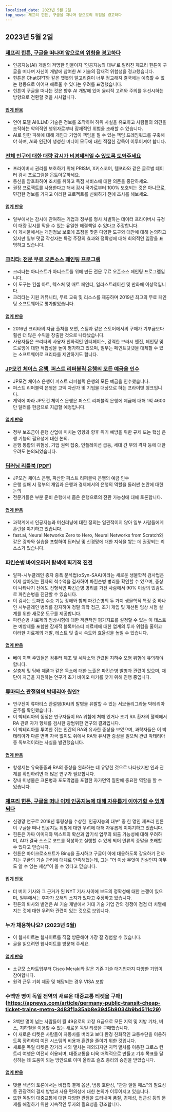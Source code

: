 ```yaml
---
localized_date: 2023년 5월 2일
top_news: 제프리 힌튼, 구글을 떠나며 앞으로의 위험을 경고하다
---
```




<CallToAction />

<Steps>

## 2023년 5월 2일

### [제프리 힌튼, 구글을 떠나며 앞으로의 위험을 경고하다](https://www.nytimes.com/2023/05/01/technology/ai-google-chatbot-engineer-quits-hinton.html)

- 인공지능(AI) 개발의 저명한 인물이자 '인공지능의 대부'로 알려진 제프리 힌튼이 구글을 떠나며 자신이 개발에 참여한 AI 기술의 잠재적 위험성을 경고했습니다.
- 힌튼은 ChatGPT와 같은 챗봇의 알고리즘이 너무 정교해져 결국에는 예측할 수 없는 행동으로 이어져 해로울 수 있다는 우려를 표명했습니다.
- 힌튼이 구글을 떠나는 것은 향후 AI 개발에 있어 윤리적 고려와 주의를 우선시하는 방향으로 전환할 것을 시사합니다.

#### [업계 반응](http://news.ycombinator.com/item?id=35771104)

- 언어 모델 AI(LLM) 기술은 정보를 조작하여 허위 사실을 유포하고 사람들의 의견을 조작하는 악의적인 행위자로부터 잠재적인 위험을 초래할 수 있습니다.
- AI로 인한 피해에 대해 개인과 기업이 책임을 질 수 있는 책임 프레임워크를 구축해야 하며, AI와 인간이 생성한 미디어 모두에 대한 적절한 감독이 이루어져야 합니다.

### [전체 인구에 대한 대량 감시가 비경제적일 수 있도록 도와주세요](https://prism-break.org/en/)

- 프라이버시 권리를 보호하기 위해 PRISM, X키스코어, 템포라와 같은 글로벌 데이터 감시 프로그램을 옵트아웃하세요.
- 통신을 암호화하여 조치를 취하고 독점 서비스에 대한 의존을 중단하세요.
- 권장 프로젝트를 사용한다고 해서 감시 국가로부터 100% 보호되는 것은 아니므로, 민감한 정보를 가지고 이러한 프로젝트를 신뢰하기 전에 조사를 해보세요.

#### [업계 반응](http://news.ycombinator.com/item?id=35772005)

- 일부에서는 감시에 관여하는 기업과 정부를 형사 처벌하는 데이터 프라이버시 규정이 대량 감시를 막을 수 있는 유일한 해결책일 수 있다고 주장합니다.
- 이 게시물에서는 개인정보 보호에 초점을 맞춘 다양한 도구와 대안에 대해 논의하고 있지만 일부 댓글 작성자는 특정 주장의 효과와 정확성에 대해 회의적인 입장을 표명하고 있습니다.

### [크리타: 전문 무료 오픈소스 페인팅 프로그램](https://krita.org/en/)

- 크리타는 아티스트가 아티스트를 위해 만든 전문 무료 오픈소스 페인팅 프로그램입니다.
- 이 도구는 컨셉 아트, 텍스처 및 매트 페인터, 일러스트레이션 및 만화에 이상적입니다.
- 크리타는 지원 커뮤니티, 무료 교육 및 리소스를 제공하며 2019년 최고의 무료 페인팅 소프트웨어로 평가받았습니다.

#### [업계 반응](http://news.ycombinator.com/item?id=35771994)

- 2016년 크리타의 자금 출처를 보면, 스팀과 같은 스토어에서의 구매가 기부금보다 훨씬 더 많은 수익을 창출한 것으로 나타났습니다.
- 사용자들은 크리타의 사용자 친화적인 인터페이스, 강력한 브러시 엔진, 페인팅 및 드로잉에 대한 적합성을 높이 평가하고 있으며, 일부는 페인트닷넷을 대체할 수 있는 소프트웨어로 크리타를 제안하기도 합니다.

### [JP모건 체이스 은행, 퍼스트 리퍼블릭 은행의 모든 예금을 인수](https://www.fdic.gov/news/press-releases/2023/pr23034.html)

- JP모건 체이스 은행이 퍼스트 리퍼블릭 은행의 모든 예금을 인수했습니다.
- 퍼스트 리퍼블릭 은행은 고액 자산가 및 기업을 대상으로 하는 프라이빗 뱅크입니다.
- 계약에 따라 JP모건 체이스 은행은 퍼스트 리퍼블릭 은행에 예금에 대해 1억 4600만 달러를 현금으로 지급할 예정입니다.

#### [업계 반응](http://news.ycombinator.com/item?id=35770048)

- 정부 보조금이 은행 산업에 미치는 영향과 향후 위기 예방을 위한 규제 또는 핵심 은행 기능의 필요성에 대한 논의.
- 은행 통합의 위험성, 기업 권력 집중, 인플레이션 급등, 세대 간 부의 격차 등에 대한 우려도 논의되었습니다.

### [딥러닝 리틀북 [PDF]](https://fleuret.org/public/lbdl.pdf)

- JP모건 체이스 은행, 파산한 퍼스트 리퍼블릭 은행의 예금 인수
- 은행 실패 시 정부의 개입과 은행과 경제에서의 은행의 역할을 둘러싼 논란에 대한 논의
- 전문가들은 부분 준비 은행에서 좁은 은행으로의 전환 가능성에 대해 토론합니다.

#### [업계 반응](http://news.ycombinator.com/item?id=35767789)

- 과학계에서 인공지능과 머신러닝에 대한 정의는 일관적이지 않아 일부 사람들에게 혼란을 야기하고 있습니다.
- fast.ai, Neural Networks Zero to Hero, Neural Networks from Scratch와 같은 강좌와 실습을 포함하여 딥러닝 및 신경망에 대한 지식을 쌓는 데 권장되는 리소스가 있습니다.

### [파킨슨병 바이오마커 탐색에 획기적 진전](https://www.michaeljfox.org/publication/michael-j-fox-foundation-announces-significant-breakthrough-search-parkinsons-biomarker)

- 알파-시누클레인 종자 증폭 분석법(αSyn-SAA)이라는 새로운 생물학적 검사법은 이제 살아있는 환자의 척수액을 검사하여 파킨슨병 병리를 확인할 수 있으며, 증상이 나타나기 전에도 전형적인 파킨슨병 병리를 가진 사람에서 90% 이상의 민감도로 파킨슨병을 진단할 수 있습니다.
- 이 검사는 도파민 수송 기능 장애와 함께 파킨슨병의 두 가지 생물학적 특징 중 하나인 시누클레인 병리를 감지하여 정밀 의학 접근, 조기 개입 및 개선된 임상 시험 설계를 위한 새로운 도구를 제공합니다.
- 파킨슨병 치료제의 임상시험에 대한 객관적인 평가지표를 설정할 수 있는 이 테스트는 예방제를 포함한 잠재적 블록버스터 치료제에 대한 업계의 투자 위험을 줄이고 이러한 치료제의 개발, 테스트 및 출시 속도와 효율성을 높일 수 있습니다.

#### [업계 반응](http://news.ycombinator.com/item?id=35770563)

- 베이 지역 주민들은 컴퓨터 제조 및 세탁소와 관련된 지하수 오염 위험에 유의해야 합니다.
- 살충제 및 담배 제품과 같은 독소에 대한 노출은 파킨슨병 발병과 관련이 있으며, 재단이 자금을 지원하는 연구가 초기 바이오 마커를 찾기 위해 진행 중입니다.

### [류마티스 관절염의 박테리아 원인?](https://www.the-scientist.com/news-opinion/a-bacterial-culprit-for-rheumatoid-arthritis-71088)

- 연구진이 류마티스 관절염(RA)의 발병을 유발할 수 있는 서브돌리그라눔 박테리아 균주를 확인했습니다.
- 이 박테리아의 동정은 연구자들이 RA 위험에 처해 있거나 초기 RA 환자의 혈액에서 RA 관련 자가 항체를 검사한 광범위한 연구의 결과입니다.
- 이 박테리아를 투여한 쥐는 인간의 RA와 유사한 증상을 보였으며, 과학자들은 이 박테리아가 다른 면역 자극 없이도 쥐에서 RA와 유사한 증상을 일으켜 관련 박테리아 중 독보적이라는 사실을 발견했습니다.

#### [업계 반응](http://news.ycombinator.com/item?id=35775704)

- 항생제는 유육종증과 RA의 증상을 완화하는 데 유망한 것으로 나타났지만 인과 관계를 확인하려면 더 많은 연구가 필요합니다.
- 장내 미생물은 크론병과 포도막염을 포함한 자가면역 질환에 중요한 역할을 할 수 있습니다.

### [제프리 힌튼, 구글을 떠나 이제 인공지능에 대해 자유롭게 이야기할 수 있게 되다](https://www.theverge.com/2023/5/1/23706311/hinton-godfather-of-ai-threats-fears-warnings)

- 신경망 연구로 2018년 튜링상을 수상한 '인공지능의 대부' 중 한 명인 제프리 힌튼이 구글을 떠나 인공지능 위험에 대한 우려에 대해 자유롭게 이야기하고 있습니다.
- 힌튼은 가짜 이미지와 텍스트의 확산과 암기식 업무의 퇴출 가능성에 대해 우려하며, AI가 결국 스스로 코드를 작성하고 실행할 수 있게 되어 인류의 종말을 초래할 수 있다고 믿습니다.
- 힌튼은 마이크로소프트가 Bing을 출시하고 구글이 이에 대응하도록 강요하기 전까지는 구글의 기술 관리에 대체로 만족해했는데, 그는 "더 이상 무엇이 진실인지 아무도 알 수 없는 세상"이 올 수 있다고 믿습니다.

#### [업계 반응](http://news.ycombinator.com/item?id=35771508)

- 더 버지 기사와 그 근거가 된 NYT 기사 사이에 보도의 정확성에 대한 논쟁이 있으며, 일부에서는 후자가 오해의 소지가 있다고 주장하고 있습니다.
- 힌튼의 퇴사와 발언은 AI 기술 개발에서 거대 기술 기업 간의 경쟁이 점점 더 치열해지는 것에 대한 우려와 관련이 있는 것으로 보입니다.

### 누가 채용하나요? (2023년 5월)

- 이 웹사이트는 웹사이트를 직접 방문해야 가장 잘 경험할 수 있습니다.
- 글을 읽으려면 웹사이트를 방문해 주세요.

#### [업계 반응](http://news.ycombinator.com/item?id=35773707)

- 소규모 스타트업부터 Cisco Meraki와 같은 기존 기술 대기업까지 다양한 기업이 참여합니다.
- 원격 근무 기회 제공 및 해당되는 경우 VISA 포함

### 수백만 명이 독일 전역의 새로운 대중교통 티켓을 구매](https://apnews.com/article/germany-public-transit-cheap-ticket-trains-metro-3d83f1a35ab8e3945b8034b9bd511c29)

- 3백만 명이 넘는 사람들이 월 49유로의 고정 요금으로 모든 지역 및 지방 기차, 버스, 지하철을 이용할 수 있는 새로운 독일 티켓을 구매했습니다.
- 이 새로운 티켓은 사람들이 자동차를 버리고 보다 환경 친화적인 교통수단을 이용하도록 장려하여 이전 시스템의 비용과 혼란을 줄이기 위한 것입니다.
- 새로운 독일 티켓은 장거리 시외 열차는 제외되지만 지역 열차를 이용한 크로스 컨트리 여행은 여전히 허용되며, 대중교통을 더욱 매력적으로 만들고 기후 목표를 달성하는 데 도움이 되는 방안으로 이미 올라프 숄츠 총리의 승인을 받았습니다.

#### [업계 반응](http://news.ycombinator.com/item?id=35770816)

- 댓글 섹션의 토론에서는 비접촉 결제 옵션, 범용 호환성, "관광 일일 패스"의 필요성 등 관광객의 결제 방법과 사용 편의성에 대한 논의가 이루어지고 있습니다.
- 또한 독일의 대중교통에 대한 다양한 관점을 드러내며 품질, 경제성, 접근성 등의 문제를 해결하기 위한 지속적인 투자의 필요성을 강조합니다.

</Steps>
